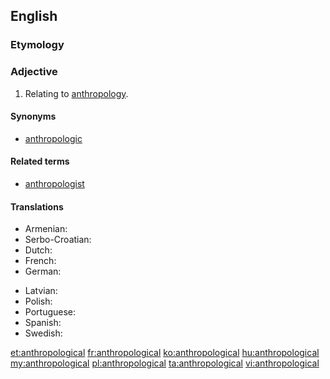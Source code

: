 ==English==
{{rfc-auto}}

===Etymology===
{{suffix|anthropology|ical}}

===Adjective===
{{en-adj}}

# Relating to [[anthropology]].

====Synonyms====
* [[anthropologic]]

====Related terms====
* [[anthropologist]]

====Translations====
{{trans-top|relating to anthropology}}
* Armenian: {{t-|hy|մարդաբանական|tr=mardabanakan}}
* Serbo-Croatian: {{t|sh|antropološki}}
* Dutch: {{t-|nl|antropologisch}}
* French: {{t+|fr|anthropologique}}
* German: {{t+|de|anthropologisch}}
{{trans-mid}}
* Latvian: {{t|lv|antropoloģisks}}
* Polish: {{t+|pl|antropologiczny}}
* Portuguese: {{t|pt|antropológico}}
* Spanish: {{t-|es|antropológico|m}}
* Swedish: {{t-|sv|antropologisk}}
{{trans-bottom}}

[[et:anthropological]]
[[fr:anthropological]]
[[ko:anthropological]]
[[hu:anthropological]]
[[my:anthropological]]
[[pl:anthropological]]
[[ta:anthropological]]
[[vi:anthropological]]